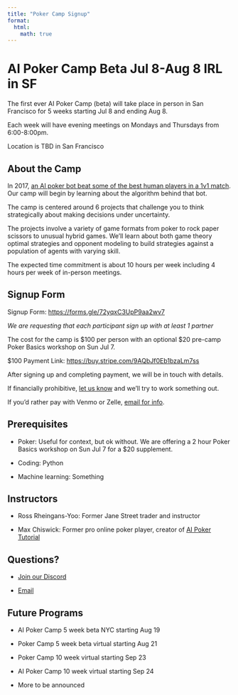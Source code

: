 ```yaml
---
title: "Poker Camp Signup"
format:
  html:
    math: true
---
```

# AI Poker Camp Beta Jul 8-Aug 8 IRL in SF 

The first ever AI Poker Camp (beta) will take place in person in San Francisco for 5 weeks starting Jul 8 and ending Aug 8. 

Each week will have evening meetings on Mondays and Thursdays from 6:00-8:00pm. 

Location is TBD in San Francisco

## About the Camp

In 2017, [an AI poker bot beat some of the best human players in a 1v1 match](https://en.wikipedia.org/wiki/Libratus#2017_humans_versus_AI_match). Our camp will begin by learning about the algorithm behind that bot. 

The camp is centered around 6 projects that challenge you to think strategically about making decisions under uncertainty. 

The projects involve a variety of game formats from poker to rock paper scissors to unusual hybrid games. We’ll learn about both game theory optimal strategies and opponent modeling to build strategies against a population of agents with varying skill. 

The expected time commitment is about 10 hours per week including 4 hours per week of in-person meetings. 

## Signup Form 

Signup Form: [https://forms.gle/72yqxC3UpP9aa2wv7]() 

*We are requesting that each participant sign up with at least 1 partner*

The cost for the camp is $100 per person with an optional $20 pre-camp Poker Basics workshop on Sun Jul 7. 

$100 Payment Link: [https://buy.stripe.com/9AQbJf0Eb1bzaLm7ss]()

After signing up and completing payment, we will be in touch with details. 

If financially prohibitive, [let us know](mailto:info@poker.camp) and we’ll try to work something out. 

If you'd rather pay with Venmo or Zelle, [email for info](mailto:info@poker.camp). 

## Prerequisites 

- Poker: Useful for context, but ok without. We are offering a 2 hour Poker Basics workshop on Sun Jul 7 for a $20 supplement. 

- Coding: Python

- Machine learning: Something

## Instructors 

- Ross Rheingans-Yoo: Former Jane Street trader and instructor

- Max Chiswick: Former pro online poker player, creator of [AI Poker Tutorial](https://aipokertutorial.com)

## Questions? 

- [Join our Discord](https://discord.gg/ATg5HQpZ)

- [Email](mailto:info@poker.camp) 

## Future Programs 

- AI Poker Camp 5 week beta NYC starting Aug 19

- Poker Camp 5 week beta virtual starting Aug 21

- Poker Camp 10 week virtual starting Sep 23

- AI Poker Camp 10 week virtual starting Sep 24

- More to be announced 
